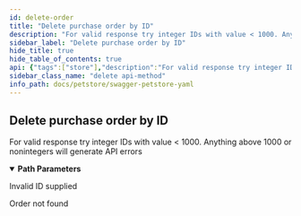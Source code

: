 ```yaml
---
id: delete-order
title: "Delete purchase order by ID"
description: "For valid response try integer IDs with value < 1000. Anything above 1000 or nonintegers will generate API errors"
sidebar_label: "Delete purchase order by ID"
hide_title: true
hide_table_of_contents: true
api: {"tags":["store"],"description":"For valid response try integer IDs with value < 1000. Anything above 1000 or nonintegers will generate API errors","operationId":"deleteOrder","parameters":[{"name":"orderId","in":"path","description":"ID of the order that needs to be deleted","required":true,"schema":{"type":"string","minimum":1}}],"responses":{"400":{"description":"Invalid ID supplied"},"404":{"description":"Order not found"}},"method":"delete","path":"/store/order/{orderId}","servers":[{"url":"https://petstore.swagger.io/v2","description":"Default server"},{"url":"https://petstore.swagger.io/sandbox","description":"Sandbox server"}],"securitySchemes":{"petstore_auth":{"description":"Get access to data while protecting your account credentials.\nOAuth2 is also a safer and more secure way to give you access.\n","type":"oauth2","flows":{"implicit":{"authorizationUrl":"http://petstore.swagger.io/api/oauth/dialog","scopes":{"write:pets":"modify pets in your account","read:pets":"read your pets"}}}},"api_key":{"description":"For this sample, you can use the api key `special-key` to test the authorization filters.\n","type":"apiKey","name":"api_key","in":"header"}},"info":{"description":"This is a sample server Petstore server.\nYou can find out more about Swagger at\n[http://swagger.io](http://swagger.io) or on [irc.freenode.net, #swagger](http://swagger.io/irc/).\nFor this sample, you can use the api key `special-key` to test the authorization filters.\n\n## Introduction\nThis API is documented in **OpenAPI format** and is based on\n[Petstore sample](http://petstore.swagger.io/) provided by [swagger.io](http://swagger.io) team.\nIt was **extended** to illustrate features of [generator-openapi-repo](https://github.com/Rebilly/generator-openapi-repo)\ntool and [ReDoc](https://github.com/Redocly/redoc) documentation. In addition to standard\nOpenAPI syntax we use a few [vendor extensions](https://github.com/Redocly/redoc/blob/master/docs/redoc-vendor-extensions.md).\n\n## OpenAPI Specification\nThis API is documented in **OpenAPI format** and is based on\n[Petstore sample](http://petstore.swagger.io/) provided by [swagger.io](http://swagger.io) team.\nIt was **extended** to illustrate features of [generator-openapi-repo](https://github.com/Rebilly/generator-openapi-repo)\ntool and [ReDoc](https://github.com/Redocly/redoc) documentation. In addition to standard\nOpenAPI syntax we use a few [vendor extensions](https://github.com/Redocly/redoc/blob/master/docs/redoc-vendor-extensions.md).\n\n## Cross-Origin Resource Sharing\nThis API features Cross-Origin Resource Sharing (CORS) implemented in compliance with  [W3C spec](https://www.w3.org/TR/cors/).\nAnd that allows cross-domain communication from the browser.\nAll responses have a wildcard same-origin which makes them completely public and accessible to everyone, including any code on any site.\n\n## Authentication\n\nPetstore offers two forms of authentication:\n  - API Key\n  - OAuth2\nOAuth2 - an open protocol to allow secure authorization in a simple\nand standard method from web, mobile and desktop applications.\n","version":"2.0.0","title":"Swagger Petstore YAML","termsOfService":"http://swagger.io/terms/","contact":{"name":"API Support","email":"apiteam@swagger.io","url":"https://github.com/Redocly/redoc"},"x-logo":{"url":"https://redocly.github.io/redoc/petstore-logo.png","altText":"Petstore logo"},"license":{"name":"Apache 2.0","url":"http://www.apache.org/licenses/LICENSE-2.0.html"}},"postman":{"name":"Delete purchase order by ID","description":{"content":"For valid response try integer IDs with value < 1000. Anything above 1000 or nonintegers will generate API errors","type":"text/plain"},"url":{"path":["store","order",":orderId"],"host":["{{baseUrl}}"],"query":[],"variable":[{"disabled":false,"description":{"content":"(Required) ID of the order that needs to be deleted","type":"text/plain"},"type":"any","value":"","key":"orderId"}]},"method":"DELETE"}}
sidebar_class_name: "delete api-method"
info_path: docs/petstore/swagger-petstore-yaml
---
```



## Delete purchase order by ID



For valid response try integer IDs with value &lt; 1000. Anything above 1000 or nonintegers will generate API errors

<details style={{"marginBottom":"1rem"}} data-collapsed={false} open={true}><summary style={{}}><strong>Path Parameters</strong></summary><div><ul><ParamsItem className={"paramsItem"} param={{"name":"orderId","in":"path","description":"ID of the order that needs to be deleted","required":true,"schema":{"type":"string","minimum":1}}}></ParamsItem></ul></div></details><div><ApiTabs><TabItem label={"400"} value={"400"}><div>

Invalid ID supplied

</div><div></div></TabItem><TabItem label={"404"} value={"404"}><div>

Order not found

</div><div></div></TabItem></ApiTabs></div>
      